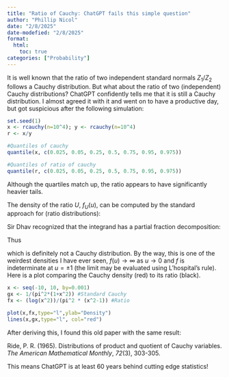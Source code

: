 ```yaml
---
title: "Ratio of Cauchy: ChatGPT fails this simple question"
author: "Phillip Nicol"
date: "2/8/2025"
date-modefied: "2/8/2025"
format:
  html:
    toc: true
categories: ["Probability"]
---
```


It is well known that the ratio of two independent standard normals $Z_1/Z_2$ follows a Cauchy distribution. But what about the ratio of two (independent) Cauchy distributions? ChatGPT confidently tells me that it is still a Cauchy distribution. I almost agreed it with it and went on to have a productive day, but got suspicious after the following simulation:

```r
set.seed(1)
x <- rcauchy(n=10^4); y <- rcauchy(n=10^4)
r <- x/y

#Quantiles of cauchy 
quantile(x, c(0.025, 0.05, 0.25, 0.5, 0.75, 0.95, 0.975))

#Quantiles of ratio of cauchy
quantile(r, c(0.025, 0.05, 0.25, 0.5, 0.75, 0.95, 0.975))
```

Although the quartiles match up, the ratio appears to have significantly heavier tails.

The density of the ratio $U$, $f_U(u)$, can be computed by the standard approach for (ratio distributions):

```{=tex}
\begin{align}

f_(u) &= \int_{-\infty}^{\infty} \frac{|v|}{\pi^2 (1 + (uv)^2)(1+v^2)} = \frac{1}{\pi^2} \int_0^{\infty} \frac{1}{\pi^2 (1 + u^2 s)(1+s )ds }

\end{align}
```
Sir Dhav recognized that the integrand has a partial fraction decomposition:

```{=tex}
\begin{equation}
\int_0^{\infty} \frac{1}{\pi^2 (1 + u^2 s)(1+s )} = \frac{1}{\pi^2(u^2-1)} \left( \frac{u^2}{1+u^2 s} - \frac{1}{1+s} \right)
\end{equation}
```
Thus

```{=tex}
\begin{align}
f_U(u) &= \frac{1}{\pi^2 (u^2 - 1)} \left( \lim_{M \to \infty} \int_0^M \frac{u^2}{1+u^2 s} ds - \int_0^M \frac{1}{1+s}ds \right) \\
&= \frac{1}{\pi^2 (u^2 -1)} \lim_{M \to \infty} \left( \ln(1 + u^2 M) - \ln(1+M) \right) \\
&= \frac{\log u^2}{\pi^2 (u^2-1)}
\end{align}
```

which is definitely not a Cauchy distribution. By the way, this is one of the weirdest densities I have ever seen, $f(u) \to \infty$ as $u \to 0$ and $f$ is indeterminate at $u = \pm 1$ (the limit may be evaluated using L'hospital's rule). Here is a plot comparing the Cauchy density (red) to its ratio (black). 

```r
x <- seq(-10, 10, by=0.001)
gx <- 1/(pi^2*(1+x^2)) #Standard Cauchy
fx <- (log(x^2))/(pi^2 * (x^2-1)) #Ratio

plot(x,fx,type="l",ylab="Density")
lines(x,gx,type="l", col="red")
```


After deriving this, I found this old paper with the same result:

Ride, P. R. (1965). Distributions of product and quotient of Cauchy variables. *The American Mathematical Monthly*, *72*(3), 303-305.

This means ChatGPT is at least 60 years behind cutting edge statistics!
